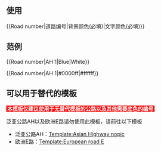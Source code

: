 ==使用==
<nowiki>{{Road number|道路编号|背景颜色(必填)|文字颜色(必填)}}</nowiki>

==范例==
{{Road number|AH 1|Blue|White}}<nowiki>{{Road number|AH 1|Blue|White}}</nowiki>


{{Road number|AH 1|#0000ff|#ffffff}}<nowiki>{{Road number|AH 1|#0000ff|#ffffff}}</nowiki>

==可以用于替代的模板==
<span style="padding: 0 .2em; color: white; background-color: red"><b>本模板仅建议使用于无替代模板的公路以及其他需要底色的编号</b></span>

泛亚公路AH以及欧洲E路请勿使用此模板，请前往以下模板
*泛亚公路AH：[[Template:Asian Highway nopic]]
*欧洲E路：[[Template:European road E]]